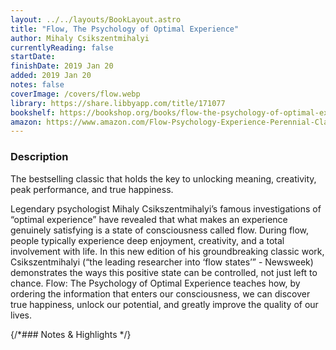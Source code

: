 ```yaml
---
layout: ../../layouts/BookLayout.astro
title: "Flow, The Psychology of Optimal Experience"
author: Mihaly Csikszentmihalyi
currentlyReading: false
startDate: 
finishDate: 2019 Jan 20
added: 2019 Jan 20
notes: false
coverImage: /covers/flow.webp
library: https://share.libbyapp.com/title/171077
bookshelf: https://bookshop.org/books/flow-the-psychology-of-optimal-experience/9780061339202
amazon: https://www.amazon.com/Flow-Psychology-Experience-Perennial-Classics/dp/0061339202
---
```


<ReadingTime
  startDate  = {frontmatter.startDate}
  finishDate = {frontmatter.finishDate}
/>

### Description
The bestselling classic that holds the key to unlocking meaning, creativity, peak performance, and true happiness.

Legendary psychologist Mihaly Csikszentmihalyi’s famous investigations of “optimal experience” have revealed that what makes an experience genuinely satisfying is a state of consciousness called flow. During flow, people typically experience deep enjoyment, creativity, and a total involvement with life. In this new edition of his groundbreaking classic work, Csikszentmihalyi (“the leading researcher into ‘flow states’” - Newsweek) demonstrates the ways this positive state can be controlled, not just left to chance. Flow: The Psychology of Optimal Experience teaches how, by ordering the information that enters our consciousness, we can discover true happiness, unlock our potential, and greatly improve the quality of our lives.

{/*### Notes & Highlights */}

<BuyBook
  library   = {frontmatter.library}
  bookshelf = {frontmatter.bookshelf}
  amazon    = {frontmatter.amazon}
/>
